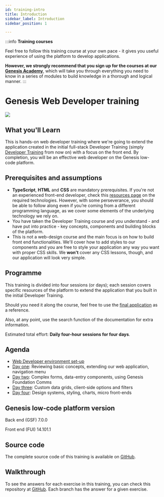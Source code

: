 ```yaml
---
id: training-intro
title: Introduction
sidebar_label: Introduction
sidebar_position: 1

---
```


:::info
**Training courses**

Feel free to follow this training course at your own pace - it gives you useful experience of using the platform to develop applications.

**However, we strongly recommend that you sign up for the courses at our [Genesis Academy](https://genesis-academy.workramp.io/)**, which will take you through everything you need to know in a series of modules to build knowledge in a thorough and logical manner.
:::

# Genesis Web Developer training
![](/img/dev-training-book-cover.png)

## What you'll Learn​

This is hands-on web developer training where we're going to extend the application created in the initial full-stack Developer Training (simply [Developer Training](../../../getting-started/developer-training/training-intro/) from now on) with a focus on the front end. By completion, you will be an effective web developer on the Genesis low-code platform.

## Prerequisites and assumptions

- **TypeScript**, **HTML** and **CSS** are mandatory prerequisites.​ If you're not an experienced front-end developer, check this [resources page](../../../web/basics/prerequisites/#additional-resources) on the required technologies. However, with some perseverance, you should be able to follow along even if you’re coming from a different programming language, as we cover some elements of the underlying technology we rely on.
- You have taken the Developer Training course and you understand - and have put into practice - key concepts, components and building blocks of the platform.
- This is not a web-design course and the main focus is on how to build front end functionalities. We'll cover how to add styles to our components and you are free to style your application any way you want with proper CSS skills. We **won't** cover any CSS lessons, though, and our application will look very simple.

## Programme

This training is divided into four sessions (or days); each session covers specific resources of the platform to extend the application that you built in the initial Developer Training.

Should you need it along the course, feel free to use the [final application](#source-code) as a reference.

Also, at any point, use the search function of the documentation for extra information.

Estimated total effort: <b>Daily four-hour sessions for four days</b>.

## Agenda

- [Web Developer environment set-up](../../../getting-started/web-training/web-training-environment-setup/)
- [Day one](../../../getting-started/web-training/web-training-day1/): Reviewing basic concepts, extending our web application, navigation menu
- [Day two](../../../getting-started/web-training/web-training-day2/): Complex forms, data-entry components, using Genesis Foundation Comms
- [Day three](../../../getting-started/web-training/web-training-day3/): Custom data grids, client-side options and filters
- [Day four](../../../getting-started/web-training/web-training-day4/): Design systems, styling, charts, micro front-ends

## Genesis low-code platform version
Back end (GSF) 7.0.0

Front end (FUI) 14.101.1

## Source code
The complete source code of this training is available on [GitHub](https://github.com/genesiscommunitysuccess/webtraining-alpha).

## Walkthrough

To see the answers for each exercise in this training, you can check this repository at [GitHub](https://github.com/genesiscommunitysuccess/webtraining-seed/branches/all). Each branch has the answer for a given exercise.